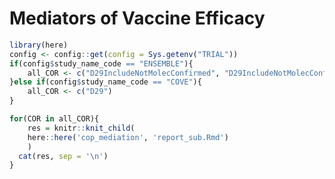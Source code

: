 # Mediators of Vaccine Efficacy {#cop-mediators}

```r
library(here)
config <- config::get(config = Sys.getenv("TRIAL"))
if(config$study_name_code == "ENSEMBLE"){
	all_COR <- c("D29IncludeNotMolecConfirmed", "D29IncludeNotMolecConfirmedstart1")
}else if(config$study_name_code == "COVE"){
	all_COR <- c("D29")
}

for(COR in all_COR){
	res = knitr::knit_child(
  	here::here('cop_mediation', 'report_sub.Rmd')
	)
  cat(res, sep = '\n')
}
```

